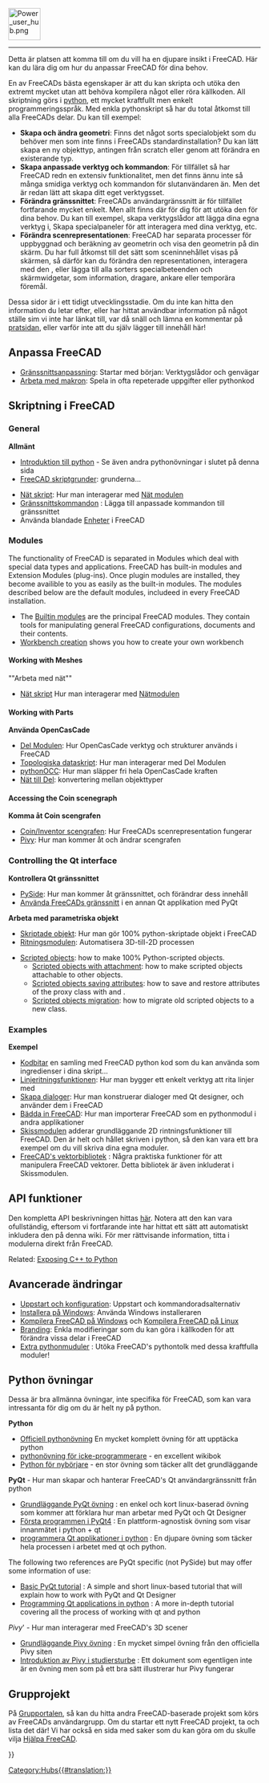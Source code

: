 <languages/>
{{TOCright}}
[[Image:Power_user_hub.png|64px]]
----

<div class="mw-translate-fuzzy">
Detta är platsen att komma till om du vill ha en djupare insikt i FreeCAD. Här kan du lära dig om hur du anpassar FreeCAD för dina behov.
</div>

<div class="mw-translate-fuzzy">
En av FreeCADs bästa egenskaper är att du kan skripta och utöka den extremt mycket utan att behöva kompilera något eller röra källkoden. All skriptning görs i [http://sv.wikipedia.org/wiki/Python_(programspråk) python], ett mycket kraftfullt men enkelt programmeringsspråk. Med enkla pythonskript så har du total åtkomst till alla FreeCADs delar. Du kan till exempel:
* '''Skapa och ändra geometri''': Finns det något sorts specialobjekt som du behöver men som inte finns i FreeCADs standardinstallation? Du kan lätt skapa en ny objekttyp, antingen från scratch eller genom att förändra en existerande typ.
* '''Skapa anpassade verktyg och kommandon''': För tillfället så har FreeCAD redn en extensiv funktionalitet, men det finns ännu inte så många smidiga verktyg och kommandon för slutanvändaren än. Men det är redan lätt att skapa ditt eget verktygsset.
* '''Förändra gränssnittet''': FreeCADs användargränssnitt är för tillfället fortfarande mycket enkelt. Men allt finns där för dig för att utöka den för dina behov. Du kan till exempel, skapa verktygslådor att lägga dina egna verktyg i, Skapa specialpaneler för att interagera med dina verktyg, etc.
*'''Förändra scenrepresentationen''': FreeCAD har separata processer för uppbyggnad och beräkning av geometrin och visa den  geometrin på din skärm. Du har full åtkomst till det sätt som sceninnehållet visas på skärmen, så därför kan du förändra den representationen, interagera med den , eller lägga till alla sorters specialbeteenden och skärmwidgetar, som information, dragare, ankare eller temporära föremål.
</div>

<div class="mw-translate-fuzzy">
Dessa sidor är i ett tidigt utvecklingsstadie.  Om du inte kan hitta den information du letar efter, eller har hittat användbar information på något ställe sim vi inte har länkat till, var då snäll och lämna en kommentar på [[Talk:Power_users_hub|pratsidan]], eller varför inte att du själv lägger till innehåll här!
</div>

<span id="Customizing_FreeCAD"></span>
== Anpassa FreeCAD ==

<div class="mw-translate-fuzzy">
* [[Interface Customization/sv|Gränssnittsanpassning]]: Startar med början: Verktygslådor och genvägar
* [[Macros/sv|Arbeta med makron]]: Spela in ofta repeterade uppgifter eller pythonkod
</div>

<span id="Scripting_in_FreeCAD"></span>
== Skriptning i FreeCAD ==

===General===

<div class="mw-translate-fuzzy">
'''Allmänt'''
* [[Introduction to Python/sv|Introduktion till python]] - Se även andra pythonövningar i slutet på denna sida
* [[FreeCAD Scripting Basics/sv|FreeCAD skriptgrunder]]: grunderna...

* [[Mesh Scripting/sv|Nät skript]]: Hur man interagerar med [[Mesh Workbench/sv|Nät modulen]]
* [[Gui Command/sv|Gränssnittskommandon]] : Lägga till anpassade kommandon till gränssnittet
* Använda blandade [[Units/sv|Enheter]] i FreeCAD
</div>

=== Modules ===

The functionality of FreeCAD is separated in Modules which deal with special data types and applications. FreeCAD has built-in modules and Extension Modules (plug-ins). Once plugin modules are installed, they become availible to you as easily as the built-in modules. The modules described below are the default modules, includeed in every FreeCAD installation.

* The [[Builtin modules|Builtin modules]] are the principal FreeCAD modules. They contain tools for manipulating general FreeCAD configurations, documents and their contents.
* [[Workbench creation|Workbench creation]] shows you how to create your own workbench

====Working with Meshes====

<div class="mw-translate-fuzzy">
""Arbeta med nät""
*[[Mesh Scripting/sv|Nät skript]] Hur man interagerar med [[Mesh Workbench/sv|Nätmodulen]]
</div>

====Working with Parts====

<div class="mw-translate-fuzzy">
'''Använda OpenCasCade'''
* [[Part_Workbench/sv|Del Modulen]]: Hur OpenCasCade verktyg och strukturer används i FreeCAD
* [[Topological data scripting/sv|Topologiska dataskript]]: Hur man interagerar med Del Modulen
* [[pythonOCC/sv|pythonOCC]]: Hur man släpper fri hela  OpenCasCade kraften
* [[Mesh to Part/sv|Nät till Del]]: konvertering mellan objekttyper
</div>

====Accessing the Coin scenegraph====

<div class="mw-translate-fuzzy">
'''Komma åt Coin scengrafen'''
* [[Scenegraph/sv|Coin/Inventor scengrafen]]: Hur FreeCADs scenrepresentation fungerar
* [[Pivy/sv|Pivy]]: Hur man kommer åt och ändrar scengrafen
</div>

===Controlling the Qt interface===

<div class="mw-translate-fuzzy">
'''Kontrollera Qt gränssnittet'''
* [[PySide/sv|PySide]]: Hur man kommer åt gränssnittet, och förändrar dess innehåll
* [[Embedding FreeCADGui/sv|Använda FreeCADs gränssnitt]] i en annan Qt applikation med PyQt
</div>

<span id="Working_with_parametric_objects"></span>
<div class="mw-translate-fuzzy">
'''Arbeta med parametriska objekt'''
* [[Scripted objects/sv|Skriptade objekt]]: Hur man gör 100% python-skriptade objekt i FreeCAD
* [[Drawing Workbench/sv|Ritningsmodulen]]: Automatisera 3D-till-2D processen
</div>

* [[Scripted_objects|Scripted objects]]: how to make 100% Python-scripted objects.
** [[Scripted_objects_with_attachment|Scripted objects with attachment]]: how to make scripted objects attachable to other objects.
** [[Scripted_objects_saving_attributes|Scripted objects saving attributes]]: how to save and restore attributes of the proxy class with {{incode|dumps}} and {{incode|loads}}.
** [[Scripted_objects_migration|Scripted objects migration]]: how to migrate old scripted objects to a new class.

===Examples===

<div class="mw-translate-fuzzy">
'''Exempel'''
* [[Code snippets/sv|Kodbitar]] en samling med FreeCAD python kod som du kan använda som ingredienser i dina skript...
* [[Line drawing function/sv|Linjeritningsfunktionen]]: Hur man bygger ett enkelt verktyg att rita linjer med
* [[Dialog creation/sv|Skapa dialoger]]: Hur man konstruerar dialoger med Qt designer, och använder dem i FreeCAD
* [[Embedding FreeCAD/sv|Bädda in FreeCAD]]: Hur man importerar FreeCAD som en pythonmodul i andra applikationer
* [[Draft_Workbench/sv|Skissmodulen]] adderar grundläggande 2D rintningsfunktioner till FreeCAD. Den är helt och hållet skriven i python, så den kan vara ett bra exempel om du vill skriva dina egna moduler.
* [[FreeCAD vector math library/sv|FreeCAD's vektorbibliotek]] : Några praktiska funktioner för att manipulera FreeCAD vektorer. Detta bibliotek är även inkluderat i Skissmodulen.
</div>

<span id="API_Functions"></span>
== API funktioner ==

<div class="mw-translate-fuzzy">
Den kompletta API beskrivningen hittas [[:Category:API/sv|här]]. Notera att den kan vara ofullständig, eftersom vi fortfarande inte har hittat ett sätt att automatiskt inkludera den på denna wiki. För mer rättvisande information, titta i modulerna direkt från FreeCAD.
</div>

Related: [[Exposing_C%2B%2B_to_Python|Exposing C++ to Python]]

<span id="Advanced_modification"></span>
== Avancerade ändringar ==

<div class="mw-translate-fuzzy">
* [[Start up and Configuration/sv|Uppstart och konfiguration]]: Uppstart och kommandoradsalternativ
* [[Installing_on_Windows/sv|Installera på Windows]]: Använda Windows installeraren
* [[Compile_on_Windows/sv|Kompilera FreeCAD på Windows]] och [[Compile_on_Linux/sv|Kompilera FreeCAD på Linux]]
* [[Branding/sv|Branding]]: Enkla modifieringar som du kan göra i källkoden för att förändra vissa delar i FreeCAD
* [[Extra python modules/sv|Extra pythonmuduler]] : Utöka FreeCAD's pythontolk med dessa kraftfulla moduler!
</div>

<span id="Python_tutorials"></span>
== Python övningar ==

Dessa är bra allmänna övningar, inte specifika för FreeCAD, som kan vara intressanta för dig om du är helt ny på python.

<div class="mw-translate-fuzzy">
'''Python'''
*[http://docs.python.org/tut/tut.html Officiell pythonövning] En mycket komplett övning för att upptäcka python
*[http://en.wikibooks.org/wiki/Non-Programmer%27s_Tutorial_for_Python pythonövning för icke-programmerare] - en excellent wikibok
* [http://npt.cc.rsu.ru/user/wanderer/ODP/Python_for_Newbies.htm Python för nybörjare] - en stor övning som täcker allt det grundläggande
</div>

<div class="mw-translate-fuzzy">
'''PyQt''' - Hur man skapar och hanterar FreeCAD's Qt användargränssnitt från python
* [http://www.cs.usfca.edu/~afedosov/qttut/ Grundläggande PyQt övning] : en enkel och kort linux-baserad övning som kommer att förklara hur man arbetar med PyQt och Qt Designer
* [http://zetcode.com/tutorials/pyqt4/firstprograms/ Första programmen i PyQt4] : En plattform-agnostisk övning som visar innanmätet i python + qt
* [http://vizzzion.org/?id=pyqt programmera Qt applikationer i python] : En djupare övning som täcker hela processen i arbetet med qt och python.
</div>

The following two references are PyQt specific (not PySide) but may offer some information of use:
* [http://www.cs.usfca.edu/~afedosov/qttut/ Basic PyQt tutorial] : A simple and short linux-based tutorial that will explain how to work with PyQt and Qt Designer
* [http://vizzzion.org/?id=pyqt Programming Qt applications in python] : A more in-depth tutorial covering all the process of working with qt and python

<div class="mw-translate-fuzzy">
''Pivy''' - Hur man interagerar med FreeCAD's 3D scener
* [http://pivy.coin3d.org/documentation/pycon Grundläggande Pivy övning] : En mycket simpel övning från den officiella Pivy siten
* [http://www.google.com.br/url?sa=U&start=3&q=http://studierstube.icg.tu-graz.ac.at/doc/pdf/PivyStudierstubeTutorial.pdf&ei=XyC1Sc2wOeCKmQem_eHnBQ&usg=AFQjCNEYhb-0DcUc6OxFVijAe1epBb-4aA Introduktion av Pivy i studiersturbe] : Ett dokument som egentligen inte är en övning men som på ett bra sätt illustrerar hur Pivy fungerar
</div>

<span id="Community_projects"></span>
== Grupprojekt == 

<div class="mw-translate-fuzzy">
På [[free-cad:Community Portal/sv|Grupportalen]], så kan du hitta andra FreeCAD-baserade projekt som körs av FreeCADs användargrupp. Om du startar ett nytt FreeCAD projekt, ta och lista det där! Vi har också en sida med saker som du kan göra om du skulle vilja [[Help FreeCAD/sv|Hjälpa FreeCAD]].
</div>


{{Powerdocnavi{{#translation:}}}}
[[Category:Hubs{{#translation:}}]]